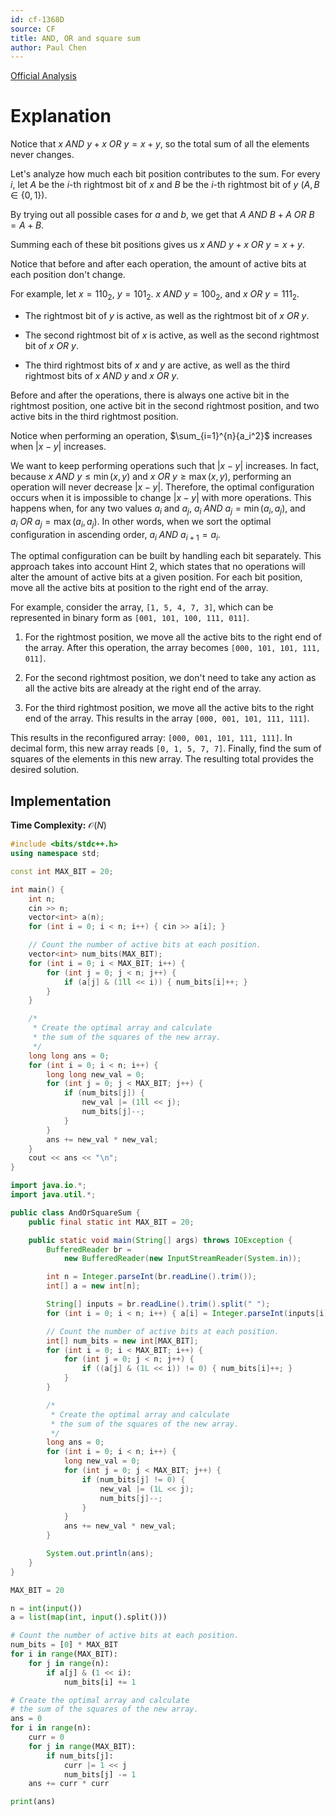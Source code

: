 ```yaml
---
id: cf-1368D
source: CF
title: AND, OR and square sum
author: Paul Chen
---
```


[Official Analysis](https://codeforces.com/blog/entry/79027)

# Explanation

<Spoiler title="Hint 1">

Notice that $x \ AND \ y + x \ OR \ y = x + y$, so the total sum of all the elements never changes.

<Spoiler title="Why is this true?">

Let's analyze how much each bit position contributes to the sum. For every $i$, let $A$ be the $i$-th rightmost bit of $x$ and $B$ be the $i$-th rightmost bit of $y$ ($A, B \in \{0, 1\}$).

By trying out all possible cases for $a$ and $b$, we get that $A \ AND \ B + A \ OR \ B = A + B$.

Summing each of these bit positions gives us $x \ AND \ y + x \ OR \ y = x + y$.

</Spoiler>

</Spoiler>

<Spoiler title="Hint 2">

Notice that before and after each operation, the amount of active bits at each position don't change.

For example, let $x = 110_2$, $y = 101_2$. $x \ AND \ y = 100_2$, and $x \ OR \ y = 111_2$.

- The rightmost bit of $y$ is active, as well as the rightmost bit of $x \ OR \ y$.

- The second rightmost bit of $x$ is active, as well as the second rightmost bit of $x \ OR \ y$.

- The third rightmost bits of $x$ and $y$ are active, as well as the third rightmost bits of $x \ AND \ y$ and $x \ OR \ y$.

Before and after the operations, there is always one active bit in the rightmost position, one active bit in the second rightmost position, and two active bits in the third rightmost position.

</Spoiler>

<Spoiler title="Hint 3">

Notice when performing an operation, $\sum_{i=1}^{n}{a_i^2}$ increases when $|x - y|$ increases.

</Spoiler>

<Spoiler title="Solution">

We want to keep performing operations such that $|x - y|$ increases. In fact, because $x \ AND \ y \leq \min(x, y)$ and $x \ OR \ y \geq \max(x, y)$, performing an operation will never decrease $|x - y|$. Therefore, the optimal configuration occurs when it is impossible to change $|x - y|$ with more operations. This happens when, for any two values $a_i$ and $a_j$, $a_i \ AND \ a_j = \min(a_i, a_j)$, and $a_i \ OR \ a_j = \max(a_i, a_j)$. In other words, when we sort the optimal configuration in ascending order, $a_i \ AND \ a_{i + 1} = a_i$.

The optimal configuration can be built by handling each bit separately. This approach takes into account Hint 2, which states that no operations will alter the amount of active bits at a given position. For each bit position, move all the active bits at position to the right end of the array.

For example, consider the array, `[1, 5, 4, 7, 3]`, which can be represented in binary form as `[001, 101, 100, 111, 011]`.

1. For the rightmost position, we move all the active bits to the right end of the array. After this operation, the array becomes `[000, 101, 101, 111, 011]`.

2. For the second rightmost position, we don't need to take any action as all the active bits are already at the right end of the array.

3. For the third rightmost position, we move all the active bits to the right end of the array. This results in the array `[000, 001, 101, 111, 111]`.

This results in the reconfigured array: `[000, 001, 101, 111, 111]`. In decimal form, this new array reads `[0, 1, 5, 7, 7]`. Finally, find the sum of squares of the elements in this new array. The resulting total provides the desired solution.

</Spoiler>

## Implementation

**Time Complexity:** $\mathcal{O}(N)$


<LanguageSection>

<CPPSection>

```cpp
#include <bits/stdc++.h>
using namespace std;

const int MAX_BIT = 20;

int main() {
	int n;
	cin >> n;
	vector<int> a(n);
	for (int i = 0; i < n; i++) { cin >> a[i]; }

	// Count the number of active bits at each position.
	vector<int> num_bits(MAX_BIT);
	for (int i = 0; i < MAX_BIT; i++) {
		for (int j = 0; j < n; j++) {
			if (a[j] & (1ll << i)) { num_bits[i]++; }
		}
	}

	/*
	 * Create the optimal array and calculate
	 * the sum of the squares of the new array.
	 */
	long long ans = 0;
	for (int i = 0; i < n; i++) {
		long long new_val = 0;
		for (int j = 0; j < MAX_BIT; j++) {
			if (num_bits[j]) {
				new_val |= (1ll << j);
				num_bits[j]--;
			}
		}
		ans += new_val * new_val;
	}
	cout << ans << "\n";
}
```

</CPPSection>

<JavaSection>

```java
import java.io.*;
import java.util.*;

public class AndOrSquareSum {
	public final static int MAX_BIT = 20;

	public static void main(String[] args) throws IOException {
		BufferedReader br =
		    new BufferedReader(new InputStreamReader(System.in));

		int n = Integer.parseInt(br.readLine().trim());
		int[] a = new int[n];

		String[] inputs = br.readLine().trim().split(" ");
		for (int i = 0; i < n; i++) { a[i] = Integer.parseInt(inputs[i]); }

		// Count the number of active bits at each position.
		int[] num_bits = new int[MAX_BIT];
		for (int i = 0; i < MAX_BIT; i++) {
			for (int j = 0; j < n; j++) {
				if ((a[j] & (1L << i)) != 0) { num_bits[i]++; }
			}
		}

		/*
		 * Create the optimal array and calculate
		 * the sum of the squares of the new array.
		 */
		long ans = 0;
		for (int i = 0; i < n; i++) {
			long new_val = 0;
			for (int j = 0; j < MAX_BIT; j++) {
				if (num_bits[j] != 0) {
					new_val |= (1L << j);
					num_bits[j]--;
				}
			}
			ans += new_val * new_val;
		}

		System.out.println(ans);
	}
}
```

</JavaSection>

<PySection>

```py
MAX_BIT = 20

n = int(input())
a = list(map(int, input().split()))

# Count the number of active bits at each position.
num_bits = [0] * MAX_BIT
for i in range(MAX_BIT):
	for j in range(n):
		if a[j] & (1 << i):
			num_bits[i] += 1

# Create the optimal array and calculate
# the sum of the squares of the new array.
ans = 0
for i in range(n):
	curr = 0
	for j in range(MAX_BIT):
		if num_bits[j]:
			curr |= 1 << j
			num_bits[j] -= 1
	ans += curr * curr

print(ans)
```

</PySection>

</LanguageSection>
